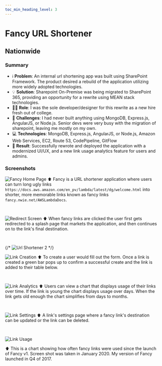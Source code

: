```yaml
---
toc_min_heading_level: 3
---
```


# Fancy URL Shortener

## Nationwide

### Summary

- ℹ️ **Problem**: An internal url shortening app was built using SharePoint Framework. The product desired a rebuild of the application utilizing more widely adopted technologies.
- 💡 **Solution**: Sharepoint On-Premise was being migrated to SharePoint 365, providing an opportunity for a rewrite using MEAN stack technologies.
- 👨‍💼 **Role**: I was the sole developer/designer for this rewrite as a new hire fresh out of college.
- 🎯 **Challenges**: I had never built anything using MongoDB, Express.js, AngularJS, or Node.js. Senior devs were very busy with the migration of sharepoint, leaving me mostly on my own.
- 💻 **Technologies**: MongoDB, Express.js, AngularJS, or Node.js, Amazon Web Services, EC2, Route 53, CodePipeline, GitFlow
- 🥇 **Result**: Successfully rewrote and deployed the application with a modernized UI/UX, and a new link usage analytics feature for users and admins.

### Screenshots

![Fancy Home Page](./assets/fancy/1-home-page.png)
⬆️ Fancy is a URL shortener application where users can turn long ugly links `https://docs.aws.amazon.com/en_pv/lambda/latest/dg/welcome.html` into shorter, more memorable links known as fancy links `fancy.nwie.net/AWSLambdaDocs`.

<br />

![Redirect Screen](./assets/fancy/6-redirect-screen.png)
⬆️ When fancy links are clicked the user first gets redirected to a splash page that markets the application, and then continues on to the link's final destination.

<br />

{/* ![Url Shortener 2](/fancy/2-create-link.png) */}

![Link Creation](./assets/fancy/3-link-created.png)
⬆️ To create a user would fill out the form. Once a link is created a green bar pops up to confirm a successful create and the link is added to their table below.

<br />

![Link Analytics](./assets/fancy/4-link-analytics.png)
⬆️ Users can view a chart that displays usage of their links over time. If the link is young the chart displays usage over days. When the link gets old enough the chart simplifies from days to months.

<br />

![Link Settings](./assets/fancy/5-link-settings.png)
⬆️ A link's settings page where a fancy link's destination can be updated or the link can be deleted.

<br />

![Link Usage](./assets/fancy/7-usage.png)

⬆️ This is a chart showing how often fancy links were used since the launch of Fancy v1. Screen shot was taken in January 2020. My version of Fancy launched in Q4 of 2017.
